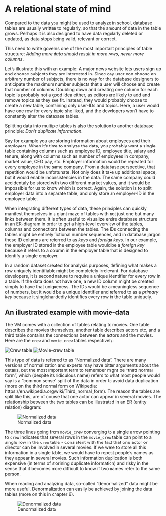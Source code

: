 
# A relational state of mind

Compared to the data you might be used to analyze in school, database tables are usually written to regularly, so that the amount of data in the table grows. Perhaps it is also designed to have data regularly deleted or updated, as data stops being valid, relevant or correct.

This need to write governs one of the most important principles of table structure: *Adding more data should result in more rows, never more columns*.

Let's illustrate this with an example: A major news website lets users sign up and choose subjects they are interested in. Since any user can choose an arbitrary number of subjects, there is no way for the database designers to anticipate the maximum number subjects that a user will choose and create that number of columns. Doubling down and creating one column for each topic is probably not a good idea either, as editors are likely to add and remove topics as they see fit. Instead, they would probably choose to create a new table, containing only user-IDs and topics. Here, a user would have one row for every topic she liked, and the developers won't have to constantly alter the database tables.

Splitting data into multiple tables is also the solution to another database principle: *Don't duplicate information*.

Say for example you are storing information about employees and their employers. When it's time to analyze the data, you probably want a single table containing columns such as employee ID, employee title, salary and tenure, along with columns such as number of employees in company, market value, CEO pay, etc. Employer information would be repeated for every employee in the same company. From a database perspective, that repetition would be unfortunate. Not only does it take up additional space, but it would enable inconsistencies in the data. The same company could accidentaly be stored with two different market values, and it would be impossible for us to know which is correct. Again, the solution is to split employer data into a separate table, and only store an employer-ID in the employee table.

When integrating different types of data, these principles can quickly manifest themselves in a giant maze of tables with not just one but many links between them. It is often useful to visualize entire database structure in an ER-diagram in order to get a high-level overview of the tables, columns and connections between the tables. The IDs connecting the tables might be entirely fictional number sequences, and in database jargon these ID columns are referred to as *keys* and *foreign keys*. In our example, the employer ID stored in the employee table would be a *foreign key* because it refers to a column in the employer table that is designed to identify a single employer.

In a random dataset created for analysis purposes, defining what makes a row uniquely identifiable might be completely irrelevant. For database developers, it is second nature to require a unique identifier for every row in a table. If the data does not have one, a new ID column might be created simply to have that uniqueness. The IDs would be a meaningless sequence of numbers, but it would be a unique identifier and referred to as a *primary key* because it singlehandedly identifies every row in the table uniquely.


## An illustrated example with movie-data

The VM comes with a collection of tables relating to movies. One table describes the movies themselves, another table describes actors etc, and a third table contains the connections between the actors and the movies. Here are the `crew` and `movie_crew` tables respectively:


![Crew table](images/crew_data.png)
![Movie-crew table](images/movie_crew_data.png)

This type of data is referred to as "Normalized data". There are many versions of normalization and experts may have bitter arguments about the details, but the most important term to remember might be "third normal form", which (despite its ridiculous name) refers to what most people would say is a "common sense" split of the data in order to avoid data duplication (more on the third normal form on Wikipedia: https://en.wikipedia.org/wiki/Third_normal_form). The reason the tables are split like this, are of course that one actor can appear in several movies. The relationship between the two tables can be illustrated in an ER (entity relation) diagram:


![Normalized data](images/normalized_data.png)


The three lines going from `movie_crew` converging to a single arrow pointing to `crew` indicates that several rows in the `movie_crew` table can point to a single row in the `crew` table - consistent with the fact that one actor or director can be involved in several movies. If we were to store all this information in a single table, we would have to repeat people's names as they appear in several movies. Such information duplication is both expensive (in terms of storining duplicate information) and risky in the sense that it becomes more difficult to know if two names refer to the same person.

When reading and analyzing data, so-called "denormalized" data might be more useful. Denormalization can easily be achieved by joining the data tables (more on this in chapter 6).

![Denormalized data](images/denormalized_data.png)
